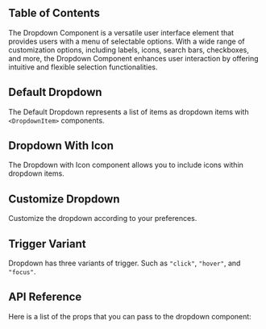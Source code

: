

## Table of Contents

The Dropdown Component is a versatile user interface element that provides users with a menu of selectable options. With a wide range of customization options, including labels, icons, search bars, checkboxes, and more, the Dropdown Component enhances user interaction by offering intuitive and flexible selection functionalities.

## Default Dropdown

The Default Dropdown represents a list of items as dropdown items with `<DropdownItem>` components.

<CodePreview github="Dropdown" code={DefaultDropdownCode}>
  <DefaultDropdown />
</CodePreview>

## Dropdown With Icon

The Dropdown with Icon component allows you to include icons within dropdown items.

<CodePreview github="Dropdown" code={DropdownWithIconCode}>
  <DropdownWithIcon />
</CodePreview>

## Customize Dropdown

Customize the dropdown according to your preferences.

<CodePreview github="Dropdown" code={CustomDropdownCode}>
  <CustomDropdown />
</CodePreview>

## Trigger Variant

Dropdown has three variants of trigger. Such as `"click"`, `"hover"`, and `"focus"`.

<CodePreview github="Dropdown" code={DropdownTriggerCode}>
  <DropdownTrigger />
</CodePreview>

## API Reference

Here is a list of the props that you can pass to the dropdown component:

<ComponentApi data={dropdownAPIData} />
